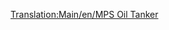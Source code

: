 [[Translation:Main/en/MPS Oil Tanker]]{{Template:Bateau/Fr
|Nom=Pétrolier MPS
|Image=[[File:en/OilTanker.png|MPS Oil Tanker]]
|Coût=30 465£ (60 930$)
|Vitesse=24 km/h (15 mph) 	
|Entretien=2 296£ (4 592̂$)
|Conception=1928
|Vie=30
|Capacité=220000 litres de pétrole
|Description=Le pétrolier MPS est très lent, mais a une grande capacité conçue pour transporter du pétrole.
|Réalité=Fictif.
}}